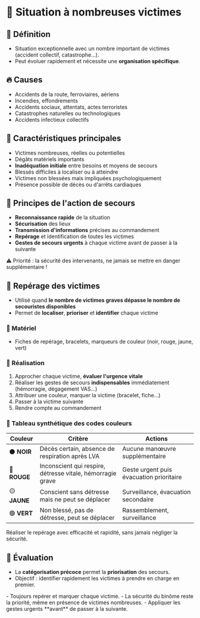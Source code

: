 
# 👥 Situation à nombreuses victimes

<Tabs>
  <TabItem value="def-causes" label="📝 Définition & causes">

  ## 📝 Définition

  - Situation exceptionnelle avec un nombre important de victimes (accident collectif, catastrophe…).
  - Peut évoluer rapidement et nécessite une **organisation spécifique**.

  ## 🔥 Causes

  - Accidents de la route, ferroviaires, aériens
  - Incendies, effondrements
  - Accidents sociaux, attentats, actes terroristes
  - Catastrophes naturelles ou technologiques
  - Accidents infectieux collectifs

  </TabItem>
  <TabItem value="caracteristiques" label="🧩 Caractéristiques">

  ## 🧩 Caractéristiques principales

  - Victimes nombreuses, réelles ou potentielles
  - Dégâts matériels importants
  - **Inadéquation initiale** entre besoins et moyens de secours
  - Blessés difficiles à localiser ou à atteindre
  - Victimes non blessées mais impliquées psychologiquement
  - Présence possible de décès ou d'arrêts cardiaques

  </TabItem>
  <TabItem value="principe" label="🚨 Principes de l'action de secours">

  ## 🚨 Principes de l'action de secours

  - **Reconnaissance rapide** de la situation
  - **Sécurisation** des lieux
  - **Transmission d'informations** précises au commandement
  - **Repérage** et identification de toutes les victimes
  - **Gestes de secours urgents** à chaque victime avant de passer à la suivante

  <Admonition type="caution">
  ⚠️ Priorité : la sécurité des intervenants, ne jamais se mettre en danger supplémentaire !
  </Admonition>

  </TabItem>
  <TabItem value="reperage" label="🔖 Repérage & code couleur">

  ## 🔖 Repérage des victimes

  - Utilisé quand **le nombre de victimes graves dépasse le nombre de secouristes disponibles**
  - Permet de **localiser**, **prioriser** et **identifier** chaque victime

  ### 🧰 Matériel

  - Fiches de repérage, bracelets, marqueurs de couleur (noir, rouge, jaune, vert)

  ### 📝 Réalisation

  1. Approcher chaque victime, **évaluer l'urgence vitale**
  2. Réaliser les gestes de secours **indispensables** immédiatement (hémorragie, dégagement VAS…)
  3. Attribuer une couleur, marquer la victime (bracelet, fiche…)
  4. Passer à la victime suivante
  5. Rendre compte au commandement

  ### 🎨 Tableau synthétique des codes couleurs

  | Couleur | Critère | Actions |
  | ------- | ------- | ------- |
  | ⚫️ **NOIR** | Décès certain, absence de respiration après LVA | Aucune manœuvre supplémentaire |
  | 🔴 **ROUGE** | Inconscient qui respire, détresse vitale, hémorragie grave | Geste urgent puis évacuation prioritaire |
  | 🟡 **JAUNE** | Conscient sans détresse mais ne peut se déplacer | Surveillance, évacuation secondaire |
  | 🟢 **VERT** | Non blessé, pas de détresse, peut se déplacer | Rassemblement, surveillance |

  <Admonition type="info">
  Réaliser le repérage avec efficacité et rapidité, sans jamais négliger la sécurité.
  </Admonition>

  </TabItem>
  <TabItem value="evaluation" label="🔎 Évaluation & à retenir">

## 🔎 Évaluation

- La **catégorisation précoce** permet la **priorisation** des secours.
- Objectif : identifier rapidement les victimes à prendre en charge en premier.

<Admonition type="tip" title="À retenir !">
- Toujours repérer et marquer chaque victime.
- La sécurité du binôme reste la priorité, même en présence de victimes nombreuses.
- Appliquer les gestes urgents **avant** de passer à la suivante.
</Admonition>

  </TabItem>
</Tabs>
